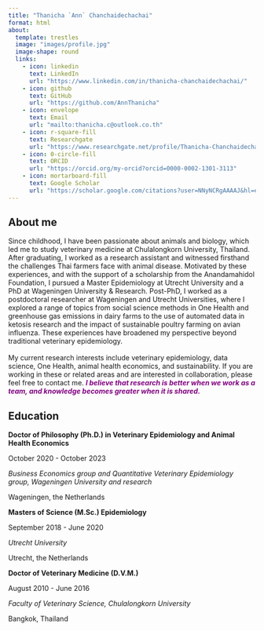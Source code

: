 ```yaml
---
title: "Thanicha `Ann` Chanchaidechachai"
format: html
about:
  template: trestles
  image: "images/profile.jpg"
  image-shape: round
  links:
    - icon: linkedin
      text: LinkedIn
      url: "https://www.linkedin.com/in/thanicha-chanchaidechachai/"
    - icon: github
      text: GitHub
      url: "https://github.com/AnnThanicha"
    - icon: envelope
      text: Email
      url: "mailto:thanicha.c@outlook.co.th"
    - icon: r-square-fill
      text: Researchgate
      url: "https://www.researchgate.net/profile/Thanicha-Chanchaidechachai?ev=hdr_xprf"
    - icon: 0-circle-fill
      text: ORCID
      url: "https://orcid.org/my-orcid?orcid=0000-0002-1301-3113"
    - icon: mortarboard-fill
      text: Google Scholar
      url: "https://scholar.google.com/citations?user=NNyNCRgAAAAJ&hl=en"
---
```


## About me

Since childhood, I have been passionate about animals and biology, which led me to study veterinary medicine at Chulalongkorn University, Thailand. After graduating, I worked as a research assistant and witnessed firsthand the challenges Thai farmers face with animal disease. Motivated by these experiences, and with the support of a scholarship from the Anandamahidol Foundation, I pursued a Master Epidemiology at Utrecht University and a PhD at Wageningen University & Research. Post-PhD, I worked as a postdoctoral researcher at Wageningen and Utrecht Universities, where I explored a range of topics from social science methods in One Health and greenhouse gas emissions in dairy farms to the use of automated data in ketosis research and the impact of sustainable poultry farming on avian influenza. These experiences have broadened my perspective beyond traditional veterinary epidemiology.\
\
My current research interests include veterinary epidemiology, data science, One Health, animal health economics, and sustainability. If you are working in these or related areas and are interested in collaboration, please feel free to contact me. [I believe that research is better when we work as a team, and knowledge becomes greater when it is shared.]{style="color: purple; font-weight: bold; font-style: italic;"}

## Education

**Doctor of Philosophy (Ph.D.) in Veterinary Epidemiology and Animal Health Economics**

October 2020 - October 2023

*Business Economics group and Quantitative Veterinary Epidemiology group, Wageningen University and research*

Wageningen, the Netherlands

**Masters of Science (M.Sc.) Epidemiology**

September 2018 - June 2020

*Utrecht University*

Utrecht, the Netherlands

**Doctor of Veterinary Medicine (D.V.M.)**

August 2010 - June 2016

*Faculty of Veterinary Science, Chulalongkorn University*

Bangkok, Thailand
